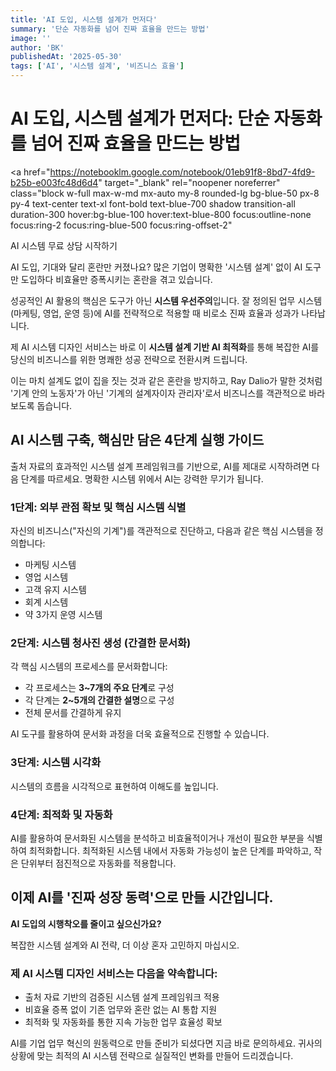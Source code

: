 ```yaml
---
title: 'AI 도입, 시스템 설계가 먼저다'
summary: '단순 자동화를 넘어 진짜 효율을 만드는 방법'
image: ''
author: 'BK'
publishedAt: '2025-05-30'
tags: ['AI', '시스템 설계', '비즈니스 효율']
---
```


# AI 도입, 시스템 설계가 먼저다: 단순 자동화를 넘어 진짜 효율을 만드는 방법

<a
  href="https://notebooklm.google.com/notebook/01eb91f8-8bd7-4fd9-b25b-e003fc48d6d4"
  target="_blank"
  rel="noopener noreferrer"
  class="block w-full max-w-md mx-auto my-8 rounded-lg bg-blue-50 px-8 py-4 text-center text-xl font-bold text-blue-700 shadow transition-all duration-300 hover:bg-blue-100 hover:text-blue-800 focus:outline-none focus:ring-2 focus:ring-blue-500 focus:ring-offset-2"
>
  <span class="text-blue-600">AI 시스템 무료 상담</span> 시작하기
</a>

AI 도입, 기대와 달리 혼란만 커졌나요? 많은 기업이 명확한 '시스템 설계' 없이 AI 도구만 도입하다 비효율만 증폭시키는 혼란을 겪고 있습니다.

성공적인 AI 활용의 핵심은 도구가 아닌 **시스템 우선주의**입니다. 잘 정의된 업무 시스템(마케팅, 영업, 운영 등)에 AI를 전략적으로 적용할 때 비로소 진짜 효율과 성과가 나타납니다.

제 AI 시스템 디자인 서비스는 바로 이 **시스템 설계 기반 AI 최적화**를 통해 복잡한 AI를 당신의 비즈니스를 위한 명쾌한 성공 전략으로 전환시켜 드립니다.

이는 마치 설계도 없이 집을 짓는 것과 같은 혼란을 방지하고, Ray Dalio가 말한 것처럼 '기계 안의 노동자'가 아닌 '기계의 설계자이자 관리자'로서 비즈니스를 객관적으로 바라보도록 돕습니다.

## AI 시스템 구축, 핵심만 담은 4단계 실행 가이드

출처 자료의 효과적인 시스템 설계 프레임워크를 기반으로, AI를 제대로 시작하려면 다음 단계를 따르세요. 명확한 시스템 위에서 AI는 강력한 무기가 됩니다.

### 1단계: 외부 관점 확보 및 핵심 시스템 식별

자신의 비즈니스("자신의 기계")를 객관적으로 진단하고, 다음과 같은 핵심 시스템을 정의합니다:

- 마케팅 시스템
- 영업 시스템
- 고객 유지 시스템
- 회계 시스템
- 약 3가지 운영 시스템

### 2단계: 시스템 청사진 생성 (간결한 문서화)

각 핵심 시스템의 프로세스를 문서화합니다:

- 각 프로세스는 **3~7개의 주요 단계**로 구성
- 각 단계는 **2~5개의 간결한 설명**으로 구성
- 전체 문서를 간결하게 유지

AI 도구를 활용하여 문서화 과정을 더욱 효율적으로 진행할 수 있습니다.

### 3단계: 시스템 시각화

시스템의 흐름을 시각적으로 표현하여 이해도를 높입니다.

### 4단계: 최적화 및 자동화

AI를 활용하여 문서화된 시스템을 분석하고 비효율적이거나 개선이 필요한 부분을 식별하여 최적화합니다. 최적화된 시스템 내에서 자동화 가능성이 높은 단계를 파악하고, 작은 단위부터 점진적으로 자동화를 적용합니다.

## 이제 AI를 '진짜 성장 동력'으로 만들 시간입니다.

**AI 도입의 시행착오를 줄이고 싶으신가요?**

복잡한 시스템 설계와 AI 전략, 더 이상 혼자 고민하지 마십시오.

### 제 AI 시스템 디자인 서비스는 다음을 약속합니다:

- 출처 자료 기반의 검증된 시스템 설계 프레임워크 적용
- 비효율 증폭 없이 기존 업무와 혼란 없는 AI 통합 지원
- 최적화 및 자동화를 통한 지속 가능한 업무 효율성 확보

AI를 기업 업무 혁신의 원동력으로 만들 준비가 되셨다면 지금 바로 문의하세요. 귀사의 상황에 맞는 최적의 AI 시스템 전략으로 실질적인 변화를 만들어 드리겠습니다.
